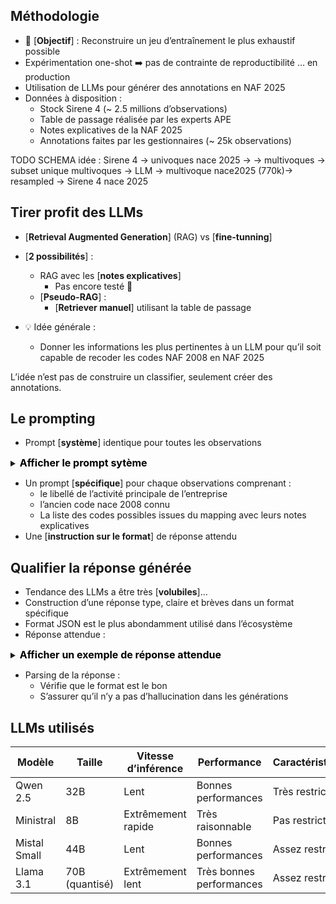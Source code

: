 ## Méthodologie

- 🎯 [**Objectif**] : Reconstruire un jeu d'entraînement le plus exhaustif possible
- Expérimentation one-shot ➡️ pas de contrainte de reproductibilité ... en production
- Utilisation de LLMs pour générer des annotations en NAF 2025
- Données à disposition : 
  - Stock Sirene 4 (~ 2.5 millions d'observations)
  - Table de passage réalisée par les experts APE
  - Notes explicatives de la NAF 2025
  - Annotations faites par les gestionnaires (~ 25k observations)

TODO
SCHEMA idée : 
Sirene 4 -> univoques  nace 2025                           ->
        -> multivoques -> subset unique multivoques -> LLM -> multivoque nace2025 (770k)-> resampled -> Sirene 4 nace 2025

## Tirer profit des LLMs

- [**Retrieval Augmented Generation**] (RAG) vs [**fine-tunning**] 

- [**2 possibilités**] :
  - RAG avec les [**notes explicatives**]
    - Pas encore testé 📝
  - [**Pseudo-RAG**] : 
    - [**Retriever manuel**] utilisant la table de passage

- 💡 Idée générale : 
  - Donner les informations les plus pertinentes à un LLM pour qu'il soit capable de recoder les codes NAF 2008 en NAF 2025

::: {.callout-warning}
L'idée n'est pas de construire un classifier, seulement créer des annotations.
:::

## Le prompting

- Prompt [**système**] identique pour toutes les observations

<details> 
<summary> 
    <font size=3 color=black><b>Afficher le prompt sytème</b></font> 
</summary>
```
Tu es un expert de la Nomenclature statistique des Activités économiques dans la Communauté Européenne (NACE). Tu es chargé de réaliser le changement de nomenclature. Ta mission consiste à attribuer un code NACE 2025 à une entreprise, en t'appuyant sur le descriptif de son activité et à partir d'une liste de codes proposés (identifiée à partir de son code NACE 2008 existant). Voici les instructions à suivre :
1. Analyse la description de l'activité principale de l'entreprise et le code NACE 2008 fourni par l'utilisateur.
2. À partir de la liste des codes NACE 2025 disponible, identifie la catégorie la plus appropriée qui correspond à l'activité principale de l'entreprise.
3. Retourne le code NACE 2025 au format JSON comme spécifié par l'utilisateur. Si la description de l'activité de l'entreprise n'est pas suffisamment précise pour identifier un code NACE 2025 adéquat, retourne `null` dans le JSON.
4. Évalue la cohérence entre le code NACE 2008 fourni et la description de l'activité de l'entreprise. Si le code NACE 2008 ne semble pas correspondre à cette description, retourne `False` dans le champ `nace08_valid` du JSON. Note que si tu arrives à classer la description de l'activité de l'entreprise dans un code NACE 2025, le champ `nace08_valid` devrait `True`, sinon il y a incohérence.
5. Réponds seulement avec le JSON complété aucune autres information ne doit être retourné.
```
</details>


- Un prompt [**spécifique**] pour chaque observations comprenant : 
  - le libellé de l'activité principale de l'entreprise
  - l'ancien code nace 2008 connu
  - La liste des codes possibles issues du mapping avec leurs notes explicatives

- Une [**instruction sur le format**] de réponse attendu

## Qualifier la réponse générée

- Tendance des LLMs a être très [**volubiles**]...
- Construction d'une réponse type, claire et brèves dans un format spécifique
- Format JSON est le plus abondamment utilisé dans l'écosystème
- Réponse attendue : 

<details> 
<summary> 
    <font size=3 color=black><b>Afficher un exemple de réponse attendue</b></font> 
</summary>
```
```json
{
        "codable": true,
        "nace_2008_valid": true,
        "nace2025": "0147J" 
}
```
</details>

- Parsing de la réponse :
  - Vérifie que le format est le bon
  - S'assurer qu'il n'y a pas d'hallucination dans les générations


## LLMs utilisés


| Modèle | Taille | Vitesse d'inférence | Performance | Caractéristique |
| --- | --- | --- | --- | --- |
| Qwen 2.5 | 32B | [Lent]{.orange} | [Bonnes performances]{.green} | Très restrictif |
| Ministral | 8B | [Extrêmement rapide]{.green2} | [Très raisonnable]{.orange} | Pas restrictif |
| Mistal Small | 44B | [Lent]{.orange} | [Bonnes performances]{.green} | Assez restrictif |
| Llama 3.1 | 70B (quantisé) | [Extrêmement lent]{.red} | [Très bonnes performances]{.green2} | Assez restrictif |
